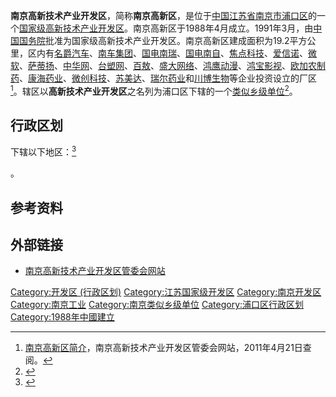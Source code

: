 {{中国乡级行政区|32/01/11/450/000}}
'''南京高新技术产业开发区'''，简称'''南京高新区'''，是位于[[中华人民共和国|中国]][[江苏省|江苏省]][[南京市|南京市]][[浦口区|浦口区]]的一个[[国家级高新技术产业开发区|国家级高新技术产业开发区]]。南京高新区于1988年4月成立。1991年3月，由[[中华人民共和国国务院|中国国务院]]批准为国家级高新技术产业开发区。南京高新区建成面积为19.2平方公里，区内有[[MG_(汽车品牌)|名爵汽车]]、[[南车集团|南车集团]]、[[国电南瑞|国电南瑞]]、[[国电南自|国电南自]]、[[焦点科技|焦点科技]]、[[爱信诺|爱信诺]]、[[微软|微软]]、[[萨蒂扬|萨蒂扬]]、[[中华网|中华网]]、[[台塑网|台塑网]]、[[百敖|百敖]]、[[盛大网络|盛大网络]]、[[鸿鹰动漫|鸿鹰动漫]]、[[鸿宝影视|鸿宝影视]]、[[欧加农国际|欧加农制药]]、[[康海药业|康海药业]]、[[微创科技|微创科技]]、[[江苏苏美达集团|苏美达]]、[[瑞尔药业|瑞尔药业]]和[[川博生物|川博生物]]等企业投资设立的厂区<ref>[http://www.njnhz.gov.cn/webpage/inner_show.jsp?funcId=74987&detailId=117212 南京高新区简介]{{dead link|date=2017年11月 |bot=InternetArchiveBot |fix-attempted=yes }}，南京高新技术产业开发区管委会网站，2011年4月21日查阅。</ref>。辖区以'''高新技术产业开发区'''之名列为浦口区下辖的一个[[类似乡级单位|类似乡级单位]]<ref>{{PRC admin/ref sgc|{{PRC admin/parent|32/01/11/450/000}}}}</ref>。

== 行政区划 ==

{{PAGENAME}}下辖以下地区：<ref>{{PRC admin/ref sgc|32/01/11/450/000}}</ref>

{{PRC admin/children|32/01/11/450/000}}。

== 参考资料 ==

{{reflist}}

==外部链接==
*[http://www.njnhz.gov.cn/ 南京高新技术产业开发区管委会网站]{{Wayback|url=http://www.njnhz.gov.cn/ |date=20010509143259 }}

{{国家级高新技术产业开发区}}
{{江苏省南京市浦口区行政区划}}
{{江苏行政区划小作品}}
[[Category:开发区_(行政区划)|Category:开发区 (行政区划)]]
[[Category:江苏国家级开发区|Category:江苏国家级开发区]]
[[Category:南京开发区|Category:南京开发区]]
[[Category:南京工业|Category:南京工业]]
[[Category:南京类似乡级单位|Category:南京类似乡级单位]]
[[Category:浦口区行政区划|Category:浦口区行政区划]]
[[Category:1988年中國建立|Category:1988年中國建立]]